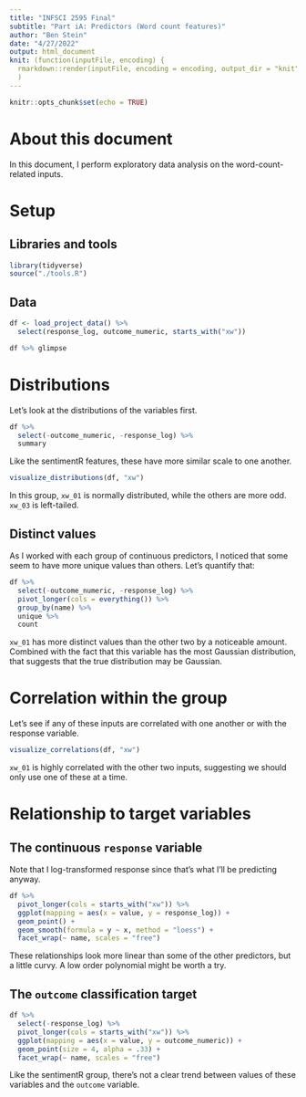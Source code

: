 ```yaml
---
title: "INFSCI 2595 Final"
subtitle: "Part iA: Predictors (Word count features)"
author: "Ben Stein"
date: "4/27/2022"
output: html_document
knit: (function(inputFile, encoding) {
  rmarkdown::render(inputFile, encoding = encoding, output_dir = "knit") }
  )
---
```


```r
knitr::opts_chunk$set(echo = TRUE)
```

# About this document

In this document, I perform exploratory data analysis on the word-count-related inputs.

# Setup

## Libraries and tools

```r
library(tidyverse)
source("./tools.R")
```

## Data

```r
df <- load_project_data() %>%
  select(response_log, outcome_numeric, starts_with("xw"))

df %>% glimpse
```

# Distributions

Let's look at the distributions of the variables first.

```r
df %>% 
  select(-outcome_numeric, -response_log) %>%
  summary
```

Like the sentimentR features, these have more similar scale to one another. 

```r
visualize_distributions(df, "xw")
```

In this group, `xw_01` is normally distributed, while the others are more odd. `xw_03` is left-tailed.

## Distinct values

As I worked with each group of continuous predictors, I noticed that some seem to have more unique values than others. Let's quantify that:

```r
df %>%
  select(-outcome_numeric, -response_log) %>%
  pivot_longer(cols = everything()) %>%
  group_by(name) %>% 
  unique %>%
  count
```

`xw_01` has more distinct values than the other two by a noticeable amount. Combined with the fact that this variable has the most Gaussian distribution, that suggests that the true distribution may be Gaussian.

# Correlation within the group

Let's see if any of these inputs are correlated with one another or with the response variable.

```r
visualize_correlations(df, "xw")
```

`xw_01` is highly correlated with the other two inputs, suggesting we should only use one of these at a time.

# Relationship to target variables

## The continuous `response` variable

Note that I log-transformed response since that's what I'll be predicting anyway.

```r
df %>%
  pivot_longer(cols = starts_with("xw")) %>%
  ggplot(mapping = aes(x = value, y = response_log)) +
  geom_point() +
  geom_smooth(formula = y ~ x, method = "loess") + 
  facet_wrap(~ name, scales = "free")
```

These relationships look more linear than some of the other predictors, but a little curvy. A low order polynomial might be worth a try.

## The `outcome` classification target

```r
df %>%
  select(-response_log) %>%
  pivot_longer(cols = starts_with("xw")) %>%
  ggplot(mapping = aes(x = value, y = outcome_numeric)) +
  geom_point(size = 4, alpha = .33) +
  facet_wrap(~ name, scales = "free")
```

Like the sentimentR group, there's not a clear trend between values of these variables and the `outcome` variable.